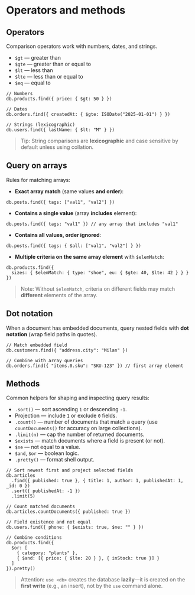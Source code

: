 # Operators and methods

## Operators
Comparison operators work with numbers, dates, and strings.

- `$gt` — greater than
- `$gte` — greater than or equal to
- `$lt` — less than
- `$lte` — less than or equal to
- `$eq` — equal to

~~~mongosh
// Numbers
db.products.find({ price: { $gt: 50 } })

// Dates
db.orders.find({ createdAt: { $gte: ISODate("2025-01-01") } })

// Strings (lexicographic)
db.users.find({ lastName: { $lt: "M" } })
~~~

> Tip: String comparisons are **lexicographic** and case sensitive by default unless using collation.

## Query on arrays
Rules for matching arrays:

- **Exact array match** (same values **and order**):
~~~mongosh
db.posts.find({ tags: ["val1", "val2"] })
~~~

- **Contains a single value** (array **includes** element):
~~~mongosh
db.posts.find({ tags: "val1" }) // any array that includes "val1"
~~~

- **Contains all values, order ignored**:
~~~mongosh
db.posts.find({ tags: { $all: ["val1", "val2"] } })
~~~

- **Multiple criteria on the same array element** with `$elemMatch`:
~~~mongosh
db.products.find({
  sizes: { $elemMatch: { type: "shoe", eu: { $gte: 40, $lte: 42 } } }
})
~~~

> Note: Without `$elemMatch`, criteria on different fields may match **different** elements of the array.

## Dot notation
When a document has embedded documents, query nested fields with **dot notation** (wrap field paths in quotes).

~~~mongosh
// Match embedded field
db.customers.find({ "address.city": "Milan" })

// Combine with array queries
db.orders.find({ "items.0.sku": "SKU-123" }) // first array element
~~~

## Methods
Common helpers for shaping and inspecting query results:

- `.sort()` — sort ascending `1` or descending `-1`.
- Projection — include `1` or exclude `0` fields.
- `.count()` — number of documents that match a query (use `countDocuments()` for accuracy on large collections).
- `.limit(n)` — cap the number of returned documents.
- `$exists` — match documents where a field is present (or not).
- `$ne` — not equal to a value.
- `$and`, `$or` — boolean logic.
- `.pretty()` — format shell output.

~~~mongosh
// Sort newest first and project selected fields
db.articles
  .find({ published: true }, { title: 1, author: 1, publishedAt: 1, _id: 0 })
  .sort({ publishedAt: -1 })
  .limit(5)

// Count matched documents
db.articles.countDocuments({ published: true })

// Field existence and not equal
db.users.find({ phone: { $exists: true, $ne: "" } })

// Combine conditions
db.products.find({
  $or: [
    { category: "plants" },
    { $and: [{ price: { $lte: 20 } }, { inStock: true }] }
  ]
}).pretty()
~~~

> Attention: `use <db>` creates the database **lazily**—it is created on the **first write** (e.g., an insert), not by the `use` command alone.